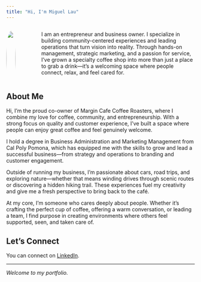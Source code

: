```yaml
---
title: "Hi, I'm Miguel Lau"
---
```


::: {.columns}
::: {.column width="30%"}
![](./images/profile.png){width="100%" style="border-radius: 50%;"}
:::
::: {.column width="70%" style="padding-left: 3rem;"}
I am an entrepreneur and business owner. I specialize in building community-centered experiences and leading operations that turn vision into reality. Through hands-on management, strategic marketing, and a passion for service, I’ve grown a specialty coffee shop into more than just a place to grab a drink—it's a welcoming space where people connect, relax, and feel cared for.
:::
:::

## About Me 

Hi, I’m the proud co-owner of Margin Cafe Coffee Roasters, where I combine my love for coffee, community, and entrepreneurship. With a strong focus on quality and customer experience, I’ve built a space where people can enjoy great coffee and feel genuinely welcome.

I hold a degree in Business Administration and Marketing Management from Cal Poly Pomona, which has equipped me with the skills to grow and lead a successful business—from strategy and operations to branding and customer engagement.

Outside of running my business, I’m passionate about cars, road trips, and exploring nature—whether that means winding drives through scenic routes or discovering a hidden hiking trail. These experiences fuel my creativity and give me a fresh perspective to bring back to the café.

At my core, I’m someone who cares deeply about people. Whether it's crafting the perfect cup of coffee, offering a warm conversation, or leading a team, I find purpose in creating environments where others feel supported, seen, and taken care of.

## Let's Connect

You can connect on [LinkedIn](https://www.linkedin.com/in/miguel-lau-480ab0328).

------------------------------------------------------------------------

*Welcome to my portfolio.*
